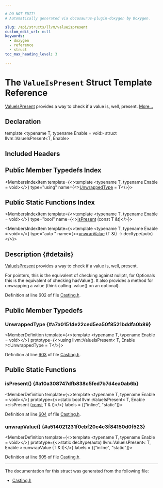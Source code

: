 ```yaml
---

# DO NOT EDIT!
# Automatically generated via docusaurus-plugin-doxygen by Doxygen.

slug: /api/structs/llvm/valueispresent
custom_edit_url: null
keywords:
  - doxygen
  - reference
  - struct
toc_max_heading_level: 3

---
```





# The `ValueIsPresent` Struct Template Reference

<DoxygenPage pluginConfig={pluginConfig}>

<a href="/docs/api/structs/llvm/valueispresent">ValueIsPresent</a> provides a way to check if a value is, well, present. <a href="#details">More...</a>

## Declaration

<CodeBlock>template &lt;typename T, typename Enable = void&gt;
struct llvm::ValueIsPresent&lt;T, Enable&gt;</CodeBlock>

## Included Headers

<IncludesList>
<IncludesListItem
  filePath="llvm/Support/Casting.h"
  permalink="/docs/api/files/include/include/llvm/include/llvm/support/casting-h"
  isLocal="true" />
</IncludesList>

## Public Member Typedefs Index

<MembersIndex>

<MembersIndexItem
  template={<>template &lt;typename T, typename Enable = void&gt;</>}
  type="using"
  name={<><a href="#a7a01514e22ced5ea50f8521bddfa0b89">UnwrappedType</a> = T</>}>
</MembersIndexItem>

</MembersIndex>

## Public Static Functions Index

<MembersIndex>

<MembersIndexItem
  template={<>template &lt;typename T, typename Enable = void&gt;</>}
  type="bool"
  name={<><a href="#a10a308747dfb838c5fed7b7d4ea0ab6b">isPresent</a> (const T &amp;t)</>}>
</MembersIndexItem>

<MembersIndexItem
  template={<>template &lt;typename T, typename Enable = void&gt;</>}
  type="auto "
  name={<><a href="#a514021231f0cbf20e4c3f84150d0f523">unwrapValue</a> (T &amp;t) -&gt; decltype(auto)</>}>
</MembersIndexItem>

</MembersIndex>

## Description {#details}

<a href="/docs/api/structs/llvm/valueispresent">ValueIsPresent</a> provides a way to check if a value is, well, present.

For pointers, this is the equivalent of checking against nullptr, for Optionals this is the equivalent of checking hasValue(). It also provides a method for unwrapping a value (think calling .value() on an optional).

Definition at line 602 of file <a href="/docs/api/files/include/include/llvm/include/llvm/support/casting-h">Casting.h</a>.

<SectionDefinition>

## Public Member Typedefs

### UnwrappedType {#a7a01514e22ced5ea50f8521bddfa0b89}

<MemberDefinition
  template={<>template &lt;typename T, typename Enable = void&gt;</>}
  prototype={<>using llvm::ValueIsPresent&lt; T, Enable &gt;::UnwrappedType =  T</>}>

Definition at line <a href="/docs/api/files/include/include/llvm/include/llvm/support/casting-h/#l00603">603</a> of file <a href="/docs/api/files/include/include/llvm/include/llvm/support/casting-h">Casting.h</a>.
</MemberDefinition>

</SectionDefinition>

<SectionDefinition>

## Public Static Functions

### isPresent() {#a10a308747dfb838c5fed7b7d4ea0ab6b}

<MemberDefinition
  template={<>template &lt;typename T, typename Enable = void&gt;</>}
  prototype={<>static bool llvm::ValueIsPresent&lt; T, Enable &gt;::isPresent (<a href="/docs/api/files/lib/lib/target/lib/target/aarch64/aarch64promoteconstant-cpp/#a90f8350fecae261c25be85d38b451bff">const</a> T &amp; t)</>}
  labels = {["inline", "static"]}>

Definition at line <a href="/docs/api/files/include/include/llvm/include/llvm/support/casting-h/#l00604">604</a> of file <a href="/docs/api/files/include/include/llvm/include/llvm/support/casting-h">Casting.h</a>.
</MemberDefinition>

### unwrapValue() {#a514021231f0cbf20e4c3f84150d0f523}

<MemberDefinition
  template={<>template &lt;typename T, typename Enable = void&gt;</>}
  prototype={<>static decltype(auto) llvm::ValueIsPresent&lt; T, Enable &gt;::unwrapValue (T &amp; t)</>}
  labels = {["inline", "static"]}>

Definition at line <a href="/docs/api/files/include/include/llvm/include/llvm/support/casting-h/#l00605">605</a> of file <a href="/docs/api/files/include/include/llvm/include/llvm/support/casting-h">Casting.h</a>.
</MemberDefinition>

</SectionDefinition>

<hr/>

The documentation for this struct was generated from the following file:

<ul>
<li><a href="/docs/api/files/include/include/llvm/include/llvm/support/casting-h">Casting.h</a></li>
</ul>

</DoxygenPage>
